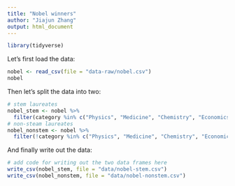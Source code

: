 ```yaml
---
title: "Nobel winners"
author: "Jiajun Zhang"
output: html_document
---
```


```r
library(tidyverse)
```

Let's first load the data:

```r
nobel <- read_csv(file = "data-raw/nobel.csv")
nobel
```

Then let's split the data into two:

```r
# stem laureates
nobel_stem <- nobel %>%
  filter(category %in% c("Physics", "Medicine", "Chemistry", "Economics"))
# non-steam laureates
nobel_nonstem <- nobel %>%
  filter(!category %in% c("Physics", "Medicine", "Chemistry", "Economics"))
```

And finally write out the data:

```r
# add code for writing out the two data frames here
write_csv(nobel_stem, file = "data/nobel-stem.csv")
write_csv(nobel_nonstem, file = "data/nobel-nonstem.csv")
```
